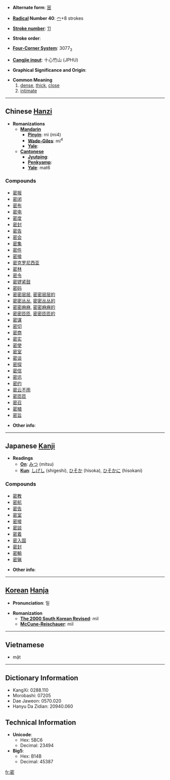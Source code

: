 * '''Alternate form''': [[宻]]

* '''[[Wiktionary:Chinese radical index| Radical]] Number 40''': [[Wiktionary:Chinese radical index 宀|宀]]+8 strokes

* '''[[Wiktionary:Chinese total strokes index|Stroke number]]''': [[Wiktionary:Chinese total strokes index 11|11]]

* '''Stroke order''': 

* '''[[Wiktionary:Chinese four corner index|Four-Corner System]]''': 3077<sub>3</sub>

* '''[[Wiktionary:Chinese Cangjie index|Cangjie input]]''': 十心竹山 (JPHU)

* '''Graphical Significance and Origin''': 

* '''Common Meaning'''
*# [[dense]], [[thick]], [[close]]
*# [[intimate]]


----

== Chinese [[Hanzi]] ==

* '''Romanizations'''
** '''[[Mandarin]]'''
*** '''[[Pinyin]]''': mì (mi4)
*** '''[[Wade-Giles]]''': mi<sup>4</sup>
*** '''[[Yale]]''': 
** '''[[Cantonese]]'''
*** '''[[Jyutping]]''':
*** '''[[Penkyamp]]''': 
*** '''[[Yale]]''': mat6

===Compounds===
*[[密报]]
*[[密闭]]
*[[密布]]
*[[密电]]
*[[密度]]
*[[密封]]
*[[密告]]
*[[密会]]
*[[密集]]
*[[密件]]
*[[密接]]
*[[密克罗尼西亚]]
*[[密林]]
*[[密令]]
*[[密锣紧鼓]]
*[[密码]]
*[[密密层层]], [[密密层层的]]
*[[密密丛丛]], [[密密丛丛的]]
*[[密密麻麻]], [[密密麻麻的]]
*[[密密匝匝]], [[密密匝匝的]]
*[[密谋]]
*[[密切]]
*[[密商]]
*[[密实]]
*[[密使]]
*[[密室]]
*[[密谈]]
*[[密探]]
*[[密信]]
*[[密讯]]
*[[密约]]
*[[密云不雨]]
*[[密匝匝]]
*[[密召]]
*[[密植]]
*[[密旨]]

* '''Other info''': 

----

== Japanese [[Kanji]] ==

* '''Readings'''
** '''[[On]]''': [[みつ]] (mitsu)
** '''[[Kun]]''': [[しげし]] (shigeshi), [[ひそか]] (hisoka), [[ひそかに]] (hisokani)

===Compounds===
*[[密教]]
*[[密航]]
*[[密告]]
*[[密室]]
*[[密接]]
*[[密談]]
*[[密着]]
*[[密入国]]
*[[密封]]
*[[密輸]]
*[[密猟]]

* '''Other info''':  

----

== [[Korean]] [[Hanja]] ==

* '''Pronunciation''': 밀

* '''Romanization'''
** '''[[The 2000 South Korean Revised Romanization|The 2000 South Korean Revised]]''': mil
** '''[[McCune-Reischauer]]''': mil

----

==Vietnamese==

* mật

----

== Dictionary Information ==

* KangXi: 0288.110
* Morobashi: 07205
* Dae Jaweon: 0570.020
* Hanyu Da Zidian: 20940.060

== Technical Information ==

* '''Unicode''':
** Hex: 5BC6
** Decimal: 23494
* '''Big5''':
** Hex: B14B
** Decimal: 45387

[[fr:密]]